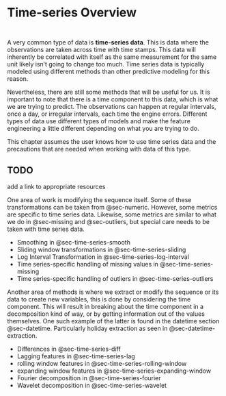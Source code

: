 # Time-series Overview {#sec-time-series}

::: {style="visibility: hidden; height: 0px;"}
## Time-series Overview
:::

A very common type of data is **time-series data**. This is data where the observations are taken across time with time stamps. This data will inherently be correlated with itself as the same measurement for the same unit likely isn't going to change too much. Time series data is typically modeled using different methods than other predictive modeling for this reason.

Nevertheless, there are still some methods that will be useful for us. It is important to note that there is a time component to this data, which is what we are trying to predict. The observations can happen at regular intervals, once a day, or irregular intervals, each time the engine errors. Different types of data use different types of models and make the feature engineering a little different depending on what you are trying to do.

This chapter assumes the user knows how to use time series data and the precautions that are needed when working with data of this type.

::: {.callout-caution}
# TODO

add a link to appropriate resources
:::

One area of work is modifying the sequence itself. Some of these transformations can be taken from @sec-numeric. However, some metrics are specific to time series data. Likewise, some metrics are similar to what we do in @sec-missing and @sec-outliers, but special care needs to be taken with time series data.

- Smoothing in @sec-time-series-smooth
- Sliding window transformations in @sec-time-series-sliding
- Log Interval Transformation in @sec-time-series-log-interval
- Time series-specific handling of missing values in @sec-time-series-missing
- Time series-specific handling of outliers in @sec-time-series-outliers

Another area of methods is where we extract or modify the sequence or its data to create new variables, this is done by considering the time component. This will result in breaking about the time component in a decomposition kind of way, or by getting information out of the values themselves. One such example of the latter is found in the datetime section @sec-datetime. Particularly holiday extraction as seen in @sec-datetime-extraction.

- Differences in @sec-time-series-diff
- Lagging features in @sec-time-series-lag
- rolling window features in @sec-time-series-rolling-window
- expanding window features in @sec-time-series-expanding-window
- Fourier decomposition in @sec-time-series-fourier
- Wavelet decomposition in @sec-time-series-wavelet
